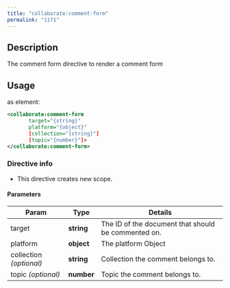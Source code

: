 ```yaml
---
title: "collaborate:comment-form"
permalink: "1171"
---
```


## Description

The comment form directive to render a comment form

## Usage

as element:

```xml
<collaborate:comment-form
       target="{string}"
       platform="{object}"
       [collection="{string}"]
       [topic="{number}"]>
</collaborate:comment-form>
```

### Directive info

* This directive creates new scope.

#### Parameters

| Param | Type | Details |
| --- | --- | --- |
| target | **string** | The ID of the document that should be commented on. |
| platform | **object** | The platform Object |
| collection  *(optional)* | **string** | Collection the comment belongs to. |
| topic  *(optional)* | **number** | Topic the comment belongs to. |